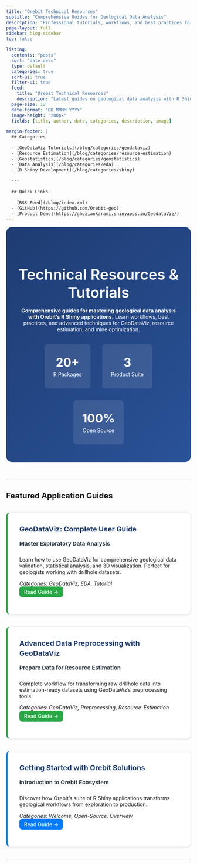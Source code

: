 ```yaml
---
title: "Orebit Technical Resources"
subtitle: "Comprehensive Guides for Geological Data Analysis"
description: "Professional tutorials, workflows, and best practices for GeoDataViz, resource estimation, and geological data analysis using R Shiny applications"
page-layout: full
sidebar: blog-sidebar
toc: false

listing:
  contents: "posts"
  sort: "date desc"
  type: default
  categories: true
  sort-ui: true
  filter-ui: true
  feed: 
    title: "Orebit Technical Resources"
    description: "Latest guides on geological data analysis with R Shiny"
  page-size: 12
  date-format: "DD MMMM YYYY"
  image-height: "200px"
  fields: [title, author, date, categories, description, image]

margin-footer: |
  ## Categories
  
  - [GeoDataViz Tutorials](/blog/categories/geodataviz)
  - [Resource Estimation](/blog/categories/resource-estimation) 
  - [Geostatistics](/blog/categories/geostatistics)
  - [Data Analysis](/blog/categories/eda)
  - [R Shiny Development](/blog/categories/shiny)
  
  ---
  
  ## Quick Links
  
  - [RSS Feed](/blog/index.xml)
  - [GitHub](https://github.com/Orebit-geo)
  - [Product Demo](https://ghoziankarami.shinyapps.io/GeodataViz/)
---
```


::::::: blog-hero
# Technical Resources & Tutorials

**Comprehensive guides for mastering geological data analysis with Orebit's R Shiny applications.** Learn workflows, best practices, and advanced techniques for GeoDataViz, resource estimation, and mine optimization.

:::::: hero-stats
::: stat-item
<strong>20+</strong> R Packages
:::

::: stat-item
<strong>3</strong> Product Suite
:::

::: stat-item
<strong>100%</strong> Open Source
:::
::::::
:::::::

------------------------------------------------------------------------

## Featured Application Guides

:::::: featured-guides
::: {.guide-card .product-geodataviz}
### [GeoDataViz: Complete User Guide](/posts/EDA%20with%20GeoDataViz/)

**Master Exploratory Data Analysis**\
Learn how to use GeoDataViz for comprehensive geological data validation, statistical analysis, and 3D visualization. Perfect for geologists working with drillhole datasets.

*Categories: GeoDataViz, EDA, Tutorial*\
[Read Guide →](/posts/EDA%20with%20GeoDataViz/){.btn .btn-sm .btn-success}
:::

::: {.guide-card .product-geodataviz}
### [Advanced Data Preprocessing with GeoDataViz](/posts/Drillhole%20Data%20Preprocessing/)

**Prepare Data for Resource Estimation**\
Complete workflow for transforming raw drillhole data into estimation-ready datasets using GeoDataViz's preprocessing tools.

*Categories: GeoDataViz, Preprocessing, Resource-Estimation*\
[Read Guide →](/posts/preprocessing-drillhole-data/){.btn .btn-sm .btn-success}
:::

::: {.guide-card .product-general}
### [Getting Started with Orebit Solutions](/posts/Welcome%20to%20Orebit/)

**Introduction to Orebit Ecosystem**\
Discover how Orebit's suite of R Shiny applications transforms geological workflows from exploration to production.

*Categories: Welcome, Open-Source, Overview*\
[Read Guide →](/posts/welcome-post/){.btn .btn-sm .btn-primary}
:::
::::::

------------------------------------------------------------------------

```{=html}
<style>
/* Blog Hero */
.blog-hero {
  background: linear-gradient(135deg, #1e3c72 0%, #2a5298 100%);
  color: white;
  padding: 3rem 2rem;
  border-radius: 1rem;
  margin-bottom: 3rem;
  text-align: center;
}

.blog-hero h1 {
  border: none;
  margin-bottom: 1rem;
  font-size: 2.5rem;
  font-weight: 600;
}

.hero-stats {
  display: flex;
  justify-content: center;
  gap: 2rem;
  margin-top: 2rem;
  flex-wrap: wrap;
}

.stat-item {
  text-align: center;
  background: rgba(255, 255, 255, 0.1);
  padding: 1rem 1.5rem;
  border-radius: 0.5rem;
  backdrop-filter: blur(10px);
}

.stat-item strong {
  display: block;
  font-size: 2rem;
  font-weight: 700;
  margin-bottom: 0.25rem;
}

.stat-item span {
  font-size: 0.9rem;
  opacity: 0.9;
}

/* Featured Guides */
.featured-guides {
  display: grid;
  grid-template-columns: repeat(auto-fit, minmax(350px, 1fr));
  gap: 2rem;
  margin: 2rem 0;
}

.guide-card {
  background: white;
  padding: 2rem;
  border-radius: 0.75rem;
  border: 1px solid #e5e7eb;
  box-shadow: 0 2px 4px rgba(0,0,0,0.1);
  transition: all 0.3s ease;
}

.guide-card:hover {
  transform: translateY(-2px);
  box-shadow: 0 8px 15px rgba(0,0,0,0.1);
}

.guide-card.product-geodataviz {
  border-left: 4px solid #28a745;
}

.guide-card.product-general {
  border-left: 4px solid #007bff;
}

.guide-card h3 {
  margin-top: 0;
  margin-bottom: 1rem;
  color: #1e3c72;
  border: none;
  font-size: 1.2rem;
  line-height: 1.4;
}

.guide-card h3 a {
  color: #1e3c72;
  text-decoration: none;
}

.guide-card strong {
  color: #2E3A45;
  display: block;
  margin-bottom: 0.5rem;
  font-size: 0.95rem;
}

/* Learning Paths */
.learning-paths {
  display: grid;
  grid-template-columns: repeat(auto-fit, minmax(300px, 1fr));
  gap: 2rem;
  margin: 3rem 0;
}

.path-card {
  background: white;
  padding: 2rem;
  border-radius: 0.75rem;
  border: 1px solid #e5e7eb;
  box-shadow: 0 2px 4px rgba(0,0,0,0.1);
  border-left: 4px solid #28a745;
}

.path-card.upcoming {
  border-left-color: #ffc107;
  opacity: 0.85;
}

.path-card h3 {
  color: #1e3c72;
  margin-bottom: 1rem;
  border: none;
  font-size: 1.3rem;
}

.path-card h3 i {
  margin-right: 0.5rem;
  color: #28a745;
}

.path-card.upcoming h3 i {
  color: #ffc107;
}

.path-card ol {
  margin: 1.5rem 0;
  padding-left: 1.2rem;
}

.path-card li {
  margin: 0.5rem 0;
}

/* Topics Grid */
.topics-grid {
  display: grid;
  grid-template-columns: repeat(auto-fit, minmax(280px, 1fr));
  gap: 1.5rem;
  margin: 2rem 0;
}

.topic-card {
  background: white;
  padding: 1.5rem;
  border-radius: 0.75rem;
  border: 1px solid #e5e7eb;
  box-shadow: 0 1px 3px rgba(0,0,0,0.1);
  transition: all 0.3s ease;
}

.topic-card:hover {
  transform: translateY(-2px);
  box-shadow: 0 4px 8px rgba(0,0,0,0.1);
}

.topic-card h3 {
  margin-top: 0;
  margin-bottom: 1rem;
  color: #1e3c72;
  border: none;
  font-size: 1.1rem;
}

.topic-card h3 i {
  color: #007bff;
  margin-right: 0.5rem;
}

/* Subscribe Section */
.subscribe-section {
  display: grid;
  grid-template-columns: repeat(auto-fit, minmax(300px, 1fr));
  gap: 2rem;
  margin: 3rem 0;
}

.subscribe-card {
  background: linear-gradient(135deg, #f8fafc 0%, #edf2f7 100%);
  padding: 2rem;
  border-radius: 0.75rem;
  border: 1px solid #e2e8f0;
  text-align: center;
}

.subscribe-card h3 {
  margin-top: 0;
  margin-bottom: 1rem;
  color: #1e3c72;
  border: none;
}

/* Buttons */
.btn {
  display: inline-block;
  padding: 0.5rem 1rem;
  border-radius: 0.5rem;
  text-decoration: none;
  font-weight: 500;
  transition: all 0.3s ease;
  border: none;
  cursor: pointer;
}

.btn-sm {
  padding: 0.4rem 0.8rem;
  font-size: 0.875rem;
}

.btn-primary {
  background: #007bff;
  color: white;
}

.btn-primary:hover {
  background: #0056b3;
  color: white;
}

.btn-success {
  background: #28a745;
  color: white;
}

.btn-success:hover {
  background: #218838;
  color: white;
}

.btn-outline {
  background: transparent;
  color: #007bff;
  border: 2px solid #007bff;
}

.btn-outline:hover {
  background: #007bff;
  color: white;
}

/* Responsive */
@media (max-width: 768px) {
  .blog-hero h1 {
    font-size: 2rem;
  }
  
  .hero-stats {
    gap: 1rem;
  }
  
  .featured-guides,
  .learning-paths,
  .topics-grid {
    grid-template-columns: 1fr;
  }
}

/* Listing Styles */
.quarto-listing .list .list-item {
  background: white;
  border: 1px solid #e5e7eb;
  border-radius: 0.75rem;
  padding: 2rem;
  margin-bottom: 2rem;
  box-shadow: 0 2px 4px rgba(0,0,0,0.1);
  transition: all 0.3s ease;
}

.quarto-listing .list .list-item:hover {
  transform: translateY(-2px);
  box-shadow: 0 8px 15px rgba(0,0,0,0.1);
}

.listing-categories .listing-category {
  background: linear-gradient(135deg, #007bff, #0056b3);
  color: white;
  padding: 0.25rem 0.75rem;
  border-radius: 9999px;
  font-size: 0.75rem;
  font-weight: 500;
  text-decoration: none;
  margin-right: 0.5rem;
  display: inline-block;
  transition: all 0.2s ease;
}

.listing-categories .listing-category:hover {
  transform: scale(1.05);
  color: white;
}
</style>
```
